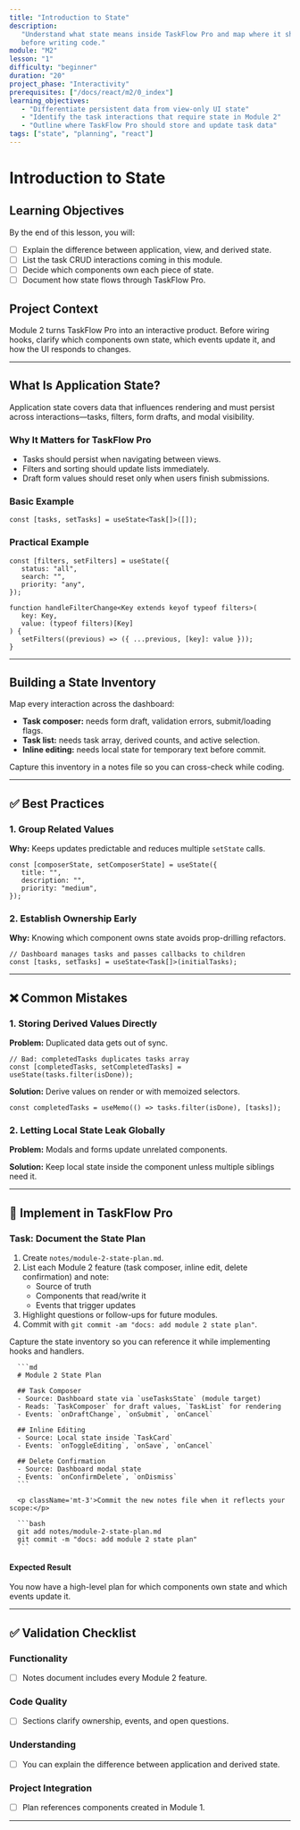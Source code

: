```yaml
---
title: "Introduction to State"
description:
   "Understand what state means inside TaskFlow Pro and map where it should live
   before writing code."
module: "M2"
lesson: "1"
difficulty: "beginner"
duration: "20"
project_phase: "Interactivity"
prerequisites: ["/docs/react/m2/0_index"]
learning_objectives:
   - "Differentiate persistent data from view-only UI state"
   - "Identify the task interactions that require state in Module 2"
   - "Outline where TaskFlow Pro should store and update task data"
tags: ["state", "planning", "react"]
---
```



# Introduction to State

## Learning Objectives

By the end of this lesson, you will:

-  [ ] Explain the difference between application, view, and derived state.
-  [ ] List the task CRUD interactions coming in this module.
-  [ ] Decide which components own each piece of state.
-  [ ] Document how state flows through TaskFlow Pro.

## Project Context

Module 2 turns TaskFlow Pro into an interactive product. Before wiring hooks,
clarify which components own state, which events update it, and how the UI
responds to changes.

---

## What Is Application State?

Application state covers data that influences rendering and must persist across
interactions—tasks, filters, form drafts, and modal visibility.

### Why It Matters for TaskFlow Pro

-  Tasks should persist when navigating between views.
-  Filters and sorting should update lists immediately.
-  Draft form values should reset only when users finish submissions.

### Basic Example

```tsx
const [tasks, setTasks] = useState<Task[]>([]);
```

### Practical Example

```tsx
const [filters, setFilters] = useState({
   status: "all",
   search: "",
   priority: "any",
});

function handleFilterChange<Key extends keyof typeof filters>(
   key: Key,
   value: (typeof filters)[Key]
) {
   setFilters((previous) => ({ ...previous, [key]: value }));
}
```

---

## Building a State Inventory

Map every interaction across the dashboard:

-  **Task composer:** needs form draft, validation errors, submit/loading flags.
-  **Task list:** needs task array, derived counts, and active selection.
-  **Inline editing:** needs local state for temporary text before commit.

Capture this inventory in a notes file so you can cross-check while coding.

---

## ✅ Best Practices

### 1. Group Related Values

**Why:** Keeps updates predictable and reduces multiple `setState` calls.

```tsx
const [composerState, setComposerState] = useState({
   title: "",
   description: "",
   priority: "medium",
});
```

### 2. Establish Ownership Early

**Why:** Knowing which component owns state avoids prop-drilling refactors.

```tsx
// Dashboard manages tasks and passes callbacks to children
const [tasks, setTasks] = useState<Task[]>(initialTasks);
```

---

## ❌ Common Mistakes

### 1. Storing Derived Values Directly

**Problem:** Duplicated data gets out of sync.

```tsx
// Bad: completedTasks duplicates tasks array
const [completedTasks, setCompletedTasks] = useState(tasks.filter(isDone));
```

**Solution:** Derive values on render or with memoized selectors.

```tsx
const completedTasks = useMemo(() => tasks.filter(isDone), [tasks]);
```

### 2. Letting Local State Leak Globally

**Problem:** Modals and forms update unrelated components.

**Solution:** Keep local state inside the component unless multiple siblings
need it.

---

## 🔨 Implement in TaskFlow Pro

### Task: Document the State Plan

1. Create `notes/module-2-state-plan.md`.
2. List each Module 2 feature (task composer, inline edit, delete confirmation)
   and note:
   -  Source of truth
   -  Components that read/write it
   -  Events that trigger updates
3. Highlight questions or follow-ups for future modules.
4. Commit with `git commit -am "docs: add module 2 state plan"`.

<Accordions type='single' className='mt-4'>
   <Accordion title='Solution Walkthrough'>
      <p>
         Capture the state inventory so you can reference it while implementing hooks
         and handlers.
      </p>

      ```md
      # Module 2 State Plan

      ## Task Composer
      - Source: Dashboard state via `useTasksState` (module target)
      - Reads: `TaskComposer` for draft values, `TaskList` for rendering
      - Events: `onDraftChange`, `onSubmit`, `onCancel`

      ## Inline Editing
      - Source: Local state inside `TaskCard`
      - Events: `onToggleEditing`, `onSave`, `onCancel`

      ## Delete Confirmation
      - Source: Dashboard modal state
      - Events: `onConfirmDelete`, `onDismiss`
      ```

      <p className='mt-3'>Commit the new notes file when it reflects your scope:</p>

      ```bash
      git add notes/module-2-state-plan.md
      git commit -m "docs: add module 2 state plan"
      ```

   </Accordion>
</Accordions>

#### Expected Result

You now have a high-level plan for which components own state and which events
update it.

---

## ✅ Validation Checklist

### Functionality

-  [ ] Notes document includes every Module 2 feature.

### Code Quality

-  [ ] Sections clarify ownership, events, and open questions.

### Understanding

-  [ ] You can explain the difference between application and derived state.

### Project Integration

-  [ ] Plan references components created in Module 1.

---

